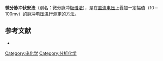 '''微分脉冲伏安法'''（别名：微分脉冲[[极谱分析|极谱法]]），是在[[直流电压|直流电压]]上叠加一定幅值（10－100mv）的[[脉冲电压|脉冲电压]]进行测定的方法。

==参考文献==
*{{cite book | language =  | author = （日）藤岛昭等 | coauthors =  | title = 电化学测定方法 | url =  | date =  | location =  | publisher = 北京大学出版社 | id =  | isbn = 7-301-02812-1 | chapter = 第二百页 }}

{{化学小作品}}

[[Category:电化学|Category:电化学]]
[[Category:分析化学|Category:分析化学]]